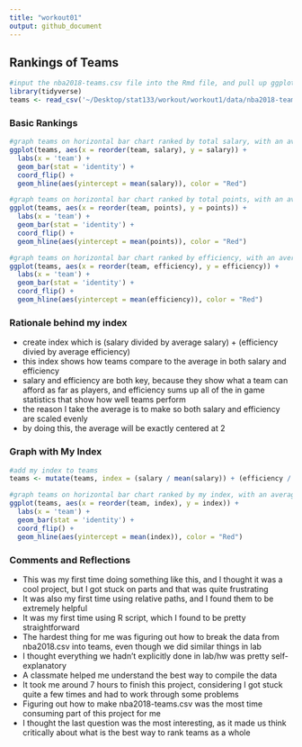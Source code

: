 ```yaml
---
title: "workout01"
output: github_document
---
```


## Rankings of Teams
```r
#input the nba2018-teams.csv file into the Rmd file, and pull up ggplot and dplyr
library(tidyverse)
teams <- read_csv('~/Desktop/stat133/workout/workout1/data/nba2018-teams.csv')
```

### Basic Rankings
```r
#graph teams on horizontal bar chart ranked by total salary, with an average team salary line
ggplot(teams, aes(x = reorder(team, salary), y = salary)) +
  labs(x = 'team') +
  geom_bar(stat = 'identity') +
  coord_flip() +
  geom_hline(aes(yintercept = mean(salary)), color = "Red")
```
```r
#graph teams on horizontal bar chart ranked by total points, with an average team points line
ggplot(teams, aes(x = reorder(team, points), y = points)) +
  labs(x = 'team') +
  geom_bar(stat = 'identity') +
  coord_flip() +
  geom_hline(aes(yintercept = mean(points)), color = "Red")
```
```r
#graph teams on horizontal bar chart ranked by efficiency, with an average team efficiency line
ggplot(teams, aes(x = reorder(team, efficiency), y = efficiency)) +
  labs(x = 'team') +
  geom_bar(stat = 'identity') +
  coord_flip() +
  geom_hline(aes(yintercept = mean(efficiency)), color = "Red")
```

### Rationale behind my index
* create index which is (salary divided by average salary) + (efficiency divied by average efficiency)
* this index shows how teams compare to the average in both salary and efficiency
* salary and efficiency are both key, because they show what a team can afford as far as players, and efficiency sums up all of the in game statistics that show how well teams perform
* the reason I take the average is to make so both salary and efficiency are scaled evenly
* by doing this, the average will be exactly centered at 2

### Graph with My Index
```r
#add my index to teams
teams <- mutate(teams, index = (salary / mean(salary)) + (efficiency / mean(efficiency)))

#graph teams on horizontal bar chart ranked by my index, with an average of these indexes drawn vertically
ggplot(teams, aes(x = reorder(team, index), y = index)) +
  labs(x = 'team') +
  geom_bar(stat = 'identity') +
  coord_flip() +
  geom_hline(aes(yintercept = mean(index)), color = "Red")
```

### Comments and Reflections
* This was my first time doing something like this, and I thought it was a cool project, but I got stuck on parts and that was quite frustrating
* It was also my first time using relative paths, and I found them to be extremely helpful
* It was my first time using R script, which I found to be pretty straightforward
* The hardest thing for me was figuring out how to break the data from nba2018.csv into teams, even though we did similar things in lab
* I thought everything we hadn't explicitly done in lab/hw was pretty self-explanatory
* A classmate helped me understand the best way to compile the data
* It took me around 7 hours to finish this project, considering I got stuck quite a few times and had to work through some problems
* Figuring out how to make nba2018-teams.csv was the most time consuming part of this project for me
* I thought the last question was the most interesting, as it made us think critically about what is the best way to rank teams as a whole
